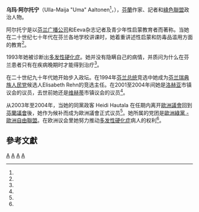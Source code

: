 {{Infobox Person
| name       = 乌玛·阿尔托宁<br>Uma Aaltonen
| image      = 
| caption    = 
| birth_date  = {{Birth date|1940|08|28|}}
| birth_place = [[芬兰|芬兰]][[维赫蒂|维赫蒂]]
| death_date = {{Death date and age|2009|07|13|1940|08|28}}
| death_place = [[芬兰|芬兰]][[赫尔辛基|赫尔辛基]]
| occupation =  [[政治家|政治家]]、[[作家|作家]]、[[记者|记者]]
}}
'''乌玛·阿尔托宁'''（Ulla-Maija "Uma" Aaltonen<ref name="il"/>，{{bd|1940年|8月28日|2009年|7月13日|catIdx=Aaltonen, Uma}}），[[芬蘭|芬蘭]]作家、記者和[[綠色聯盟|綠色聯盟]]政治人物。

阿尔托宁是以[[芬兰广播公司|芬兰广播公司]]和Eeva杂志记者及青少年性启蒙教育者而著称。当她在二十世纪七十年代在芬兰各地学校讲课时，她着重讲述性启蒙和防毒品滥用方面的教育<ref name="il"/>。

1993年她被诊断出[[多发性硬化症|多发性硬化症]]。她并没有隐瞒自己的病情，并质问为什么在芬兰患者只有在疾病晚期时才能得到治疗<ref name="hs"/>。

在二十世纪九十年代她开始步入政坛。在1994年[[芬兰总统|芬兰总统]]竞选中她成为[[芬兰瑞典族人民党|芬兰瑞典族人民党]]候选人Elisabeth Rehn的竞选主任。在2001至2004年间她是[[洛赫亚|洛赫亚]]市镇议会的议员，去世前她还是[[维赫蒂|维赫蒂]]市镇议会的议员<ref name="hs"/>。

从2003年至2004年，当她的同黨政客 Heidi Hautala 在任期内离开[[歐洲議會|歐洲議會]]回到[[芬蘭議會|芬蘭議會]]後，她作为候补而成为歐洲議會正式议员<ref name="hs"/>。她所属的党团是[[歐洲綠黨_-_歐洲自由聯盟|歐洲綠黨 - 歐洲自由聯盟]]。在欧洲议会里她努力推动[[多发性硬化症|多发性硬化症]]病人的权利<ref name="ms2002.ru"/>。

==參考文獻==
{{Reflist|refs=
<ref name="il">{{cite web | url = http://www.iltalehti.fi/uutiset/200907139921679_uu.shtml | title = Uma Aaltonen on kuollut | author = Tuukka Matilainen | quote =  | format =  | language = fi | publisher = Iltalehti | date = 2009-07-13 | accessdate = 2016-06-08 | archive-url = https://web.archive.org/web/20160422021638/http://www.iltalehti.fi/uutiset/200907139921679_uu.shtml | archive-date = 2016-04-22 | dead-url = yes }}</ref>

<ref name="hs">{{cite web | url = http://www.hs.fi/muistot/a1364351995700 | title = Uma Aaltonen | author = Tuomas Kaseva | quote = 赫尔辛基日报上的讣告 | format =  | language = fi | publisher = [[赫尔辛基日报|赫尔辛基日报]] | date =  | accessdate = 2016-06-08 | archive-date = 2015-07-11 | archive-url = https://web.archive.org/web/20150711092214/http://www.hs.fi/muistot/a1364351995700 | dead-url = no }}</ref>

<ref name="ms2002.ru">{{cite web | url = http://ms2002.ru/index.php?option=com_content&task=view&id=280&Itemid=30 | title = MRS UMA AALTONEN – IN MEMORIAM | author =  | quote =  | format =  | language = en | publisher = ms2002.ru | date =  | accessdate = 2016-06-08 | archive-date = 2020-09-14 | archive-url = https://web.archive.org/web/20200914225619/http://ms2002.ru/index.php?option=com_content&task=view&id=280&Itemid=30 | dead-url = no }}</ref>
}}

{{Authority control}}
[[Category:芬兰籍欧洲议会议员|A]]
[[Category:芬兰议员|A]]
[[Category:綠色聯盟從政者|A]]
[[Category:新地区人|A]]